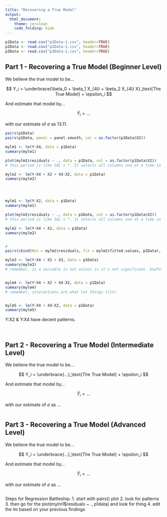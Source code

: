 ```yaml
---
title: "Recovering a True Model"
output: 
  html_document:
    theme: cerulean
    code_folding: hide
---
```


```r
p1Data <- read.csv("p1Data-1.csv", header=TRUE)
p2Data <- read.csv("p2Data-1.csv", header=TRUE)
p3Data <- read.csv("p3Data-1.csv", header=TRUE)
```

## Part 1 - Recovering a True Model (Beginner Level)

We believe the true model to be...

$$
  Y_i = \underbrace{\beta_0 + \beta_1 X_{4i} + \beta_2 X_{4i} X}_\text{The True Model} + \epsilon_i
$$

And estimate that model by...

$$
  \hat{Y}_i = ...
$$

with our estimate of $\sigma$ as 13.11. 

```r
pairs(p1Data)
pairs(p1Data, panel = panel.smooth, col = as.factor(p1Data$X2))

mylm1 <- lm(Y~X4, data = p1Data)
summary(mylm1)

plot(mylm1$residuals ~ ., data = p1Data, col = as.factor(p1Data$X2))
# this period is like SQL's *. It selects all columns one at a time in this case)

mylm2 <- lm(Y~X4 + X2 + X4:X2, data = p1Data)
summary(mylm2)




mylm1 <- lm(Y~X2, data = p1Data)
summary(mylm1)

plot(mylm1$residuals ~ ., data = p1Data, col = as.factor(p1Data$X2))
# this period is like SQL's *. It selects all columns one at a time in this case)

mylm2 <- lm(Y~X4 + X2, data = p1Data)
summary(mylm2)


# 
pairs(cbind(Res = mylm2$residuals, fit = mylm2$fitted.values, p1Data), panel=panel.smooth, col = as.factor(p1Data$X2))

mylm3 <- lm(Y~X4 + X2 + X3, data = p1Data)
summary(mylm3)
# remember, is a variable is not usless is it's not significant. Usefulness at this point in the model at predicting Y. 


mylm4 <- lm(Y~X4 + X2 + X4:X2, data = p1Data)
summary(mylm4)
# remember, interactions are what let things tilt/ 


mylm5 <- lm(Y~X4 + X4:X2, data = p1Data)
summary(mylm5)


```

Y:X2 & Y:X4 have decent patterns. 



<br>

## Part 2 - Recovering a True Model (Intermediate Level)

We believe the true model to be...

$$
  Y_i = \underbrace{...}_\text{The True Model} + \epsilon_i
$$

And estimate that model by...

$$
  \hat{Y}_i = ...
$$

with our estimate of $\sigma$ as ...

```r

```



## Part 3 - Recovering a True Model (Advanced Level)

We believe the true model to be...

$$
  Y_i = \underbrace{...}_\text{The True Model} + \epsilon_i
$$

And estimate that model by...

$$
  \hat{Y}_i = ...
$$

with our estimate of $\sigma$ as ...

```r

```





Steps for Regression Battleship:
1. start with pairs() plot
2. look for patterns 
3. then go for the plot(mylm1$residuals ~ ., p1data) and look for thing
4. edit the lm based on your previous findings